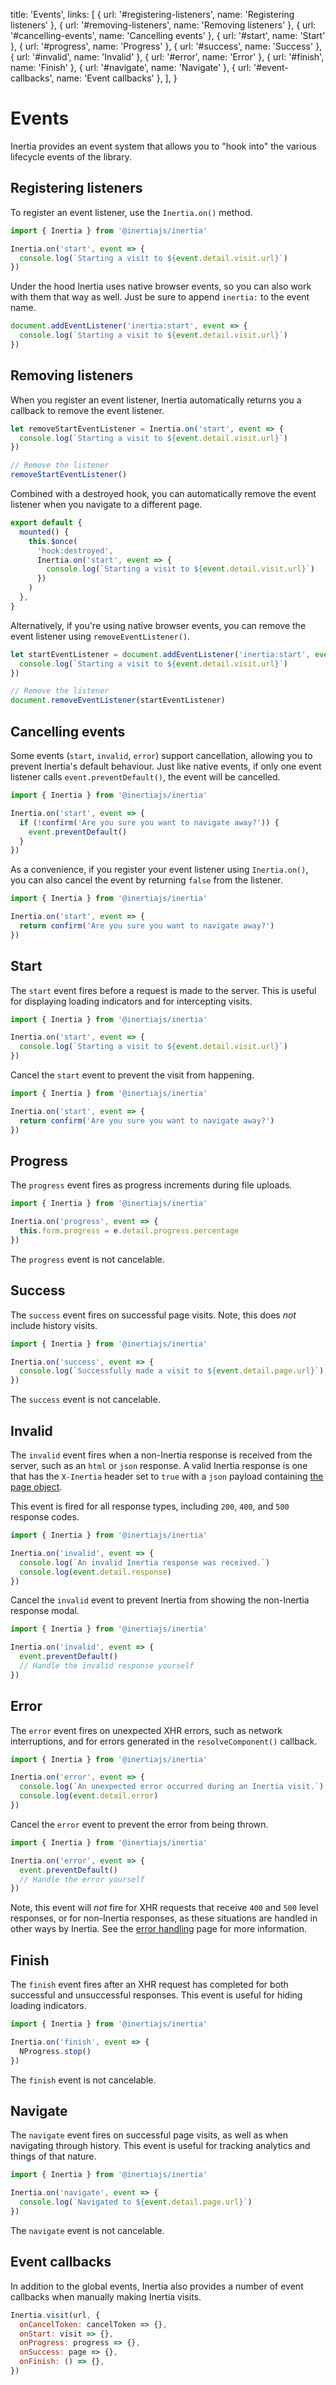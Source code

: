 
  title: 'Events',
  links: [
    { url: '#registering-listeners', name: 'Registering listeners' },
    { url: '#removing-listeners', name: 'Removing listeners' },
    { url: '#cancelling-events', name: 'Cancelling events' },
    { url: '#start', name: 'Start' },
    { url: '#progress', name: 'Progress' },
    { url: '#success', name: 'Success' },
    { url: '#invalid', name: 'Invalid' },
    { url: '#error', name: 'Error' },
    { url: '#finish', name: 'Finish' },
    { url: '#navigate', name: 'Navigate' },
    { url: '#event-callbacks', name: 'Event callbacks' },
  ],
}

# Events

Inertia provides an event system that allows you to "hook into" the various lifecycle events of the library.

## Registering listeners

To register an event listener, use the `Inertia.on()` method.

```js
import { Inertia } from '@inertiajs/inertia'

Inertia.on('start', event => {
  console.log(`Starting a visit to ${event.detail.visit.url}`)
})
```

Under the hood Inertia uses native browser events, so you can also work with them that way as well. Just be sure to append `inertia:` to the event name.

```js
document.addEventListener('inertia:start', event => {
  console.log(`Starting a visit to ${event.detail.visit.url}`)
})
```

## Removing listeners

When you register an event listener, Inertia automatically returns you a callback to remove the event listener.

```js
let removeStartEventListener = Inertia.on('start', event => {
  console.log(`Starting a visit to ${event.detail.visit.url}`)
})

// Remove the listener
removeStartEventListener()
```

Combined with a destroyed hook, you can automatically remove the event listener when you navigate to a different page.

```js
export default {
  mounted() {
    this.$once(
      'hook:destroyed',
      Inertia.on('start', event => {
        console.log(`Starting a visit to ${event.detail.visit.url}`)
      })
    )
  },
}
```

Alternatively, if you're using native browser events, you can remove the event listener using `removeEventListener()`.

```js
let startEventListener = document.addEventListener('inertia:start', event => {
  console.log(`Starting a visit to ${event.detail.visit.url}`)
})

// Remove the listener
document.removeEventListener(startEventListener)
```

## Cancelling events

Some events (`start`, `invalid`, `error`) support cancellation, allowing you to prevent Inertia's default behaviour. Just like native events, if only one event listener calls `event.preventDefault()`, the event will be cancelled.

```js
import { Inertia } from '@inertiajs/inertia'

Inertia.on('start', event => {
  if (!confirm('Are you sure you want to navigate away?')) {
    event.preventDefault()
  }
})
```

As a convenience, if you register your event listener using `Inertia.on()`, you can also cancel the event by returning `false` from the listener.

```js
import { Inertia } from '@inertiajs/inertia'

Inertia.on('start', event => {
  return confirm('Are you sure you want to navigate away?')
})
```

## Start

The `start` event fires before a request is made to the server. This is useful for displaying loading indicators and for intercepting visits.

```js
import { Inertia } from '@inertiajs/inertia'

Inertia.on('start', event => {
  console.log(`Starting a visit to ${event.detail.visit.url}`)
})
```

Cancel the `start` event to prevent the visit from happening.

```js
import { Inertia } from '@inertiajs/inertia'

Inertia.on('start', event => {
  return confirm('Are you sure you want to navigate away?')
})
```

## Progress

The `progress` event fires as progress increments during file uploads.

```js
import { Inertia } from '@inertiajs/inertia'

Inertia.on('progress', event => {
  this.form.progress = e.detail.progress.percentage
})
```

The `progress` event is not cancelable.

## Success

The `success` event fires on successful page visits. Note, this does _not_ include history visits.

```js
import { Inertia } from '@inertiajs/inertia'

Inertia.on('success', event => {
  console.log(`Successfully made a visit to ${event.detail.page.url}`)
})
```

The `success` event is not cancelable.

## Invalid

The `invalid` event fires when a non-Inertia response is received from the server, such as an `html` or `json` response. A valid Inertia response is one that has the `X-Inertia` header set to `true` with a `json` payload containing [the page object](/the-protocol#the-page-object).

This event is fired for all response types, including `200`, `400`, and `500` response codes.

```js
import { Inertia } from '@inertiajs/inertia'

Inertia.on('invalid', event => {
  console.log(`An invalid Inertia response was received.`)
  console.log(event.detail.response)
})
```

Cancel the `invalid` event to prevent Inertia from showing the non-Inertia response modal.

```js
import { Inertia } from '@inertiajs/inertia'

Inertia.on('invalid', event => {
  event.preventDefault()
  // Handle the invalid response yourself
})
```

## Error

The `error` event fires on unexpected XHR errors, such as network interruptions, and for errors generated in the `resolveComponent()` callback.

```js
import { Inertia } from '@inertiajs/inertia'

Inertia.on('error', event => {
  console.log(`An unexpected error occurred during an Inertia visit.`)
  console.log(event.detail.error)
})
```

Cancel the `error` event to prevent the error from being thrown.

```js
import { Inertia } from '@inertiajs/inertia'

Inertia.on('error', event => {
  event.preventDefault()
  // Handle the error yourself
})
```

Note, this event will _not_ fire for XHR requests that receive `400` and `500` level responses, or for non-Inertia responses, as these situations are handled in other ways by Inertia. See the [error handling](/error-handling) page for more information.

## Finish

The `finish` event fires after an XHR request has completed for both successful and unsuccessful responses. This event is useful for hiding loading indicators.

```js
import { Inertia } from '@inertiajs/inertia'

Inertia.on('finish', event => {
  NProgress.stop()
})
```

The `finish` event is not cancelable.

## Navigate

The `navigate` event fires on successful page visits, as well as when navigating through history. This event is useful for tracking analytics and things of that nature.

```js
import { Inertia } from '@inertiajs/inertia'

Inertia.on('navigate', event => {
  console.log(`Navigated to ${event.detail.page.url}`)
})
```

The `navigate` event is not cancelable.

## Event callbacks

In addition to the global events, Inertia also provides a number of event callbacks when manually making Inertia visits.

```js
Inertia.visit(url, {
  onCancelToken: cancelToken => {},
  onStart: visit => {},
  onProgress: progress => {},
  onSuccess: page => {},
  onFinish: () => {},
})
```
